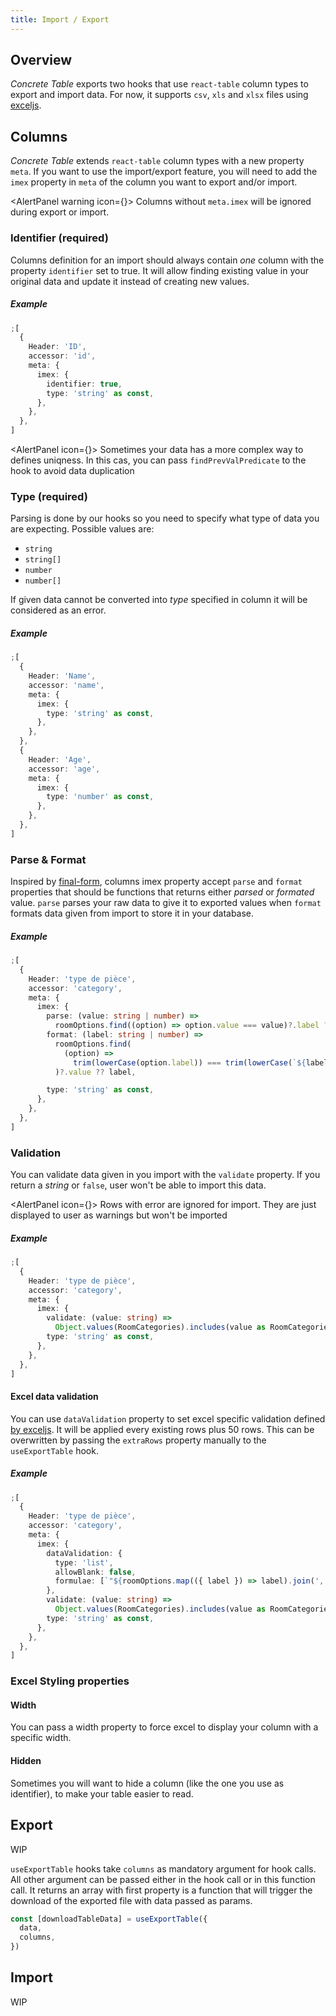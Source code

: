 ```yaml
---
title: Import / Export
---
```



## Overview

_Concrete Table_ exports two hooks that use `react-table` column types to export and import data.
For now, it supports `csv`, `xls` and `xlsx` files using [exceljs](https://github.com/exceljs/exceljs).

## Columns

_Concrete Table_ extends `react-table` column types with a new property `meta`. If you want to use the import/export feature,
you will need to add the `imex` property in `meta` of the column you want to export and/or import.

<AlertPanel warning icon={<Icon icon="exclam-outline" />}>
  <Text markdown>
    Columns without `meta.imex` will be ignored during export or import.
  </Text>
</AlertPanel>

### Identifier (required)

Columns definition for an import should always contain _one_ column with the property `identifier` set to true.
It will allow finding existing value in your original data and update it instead of creating new values.

##### Example

```typescript
;[
  {
    Header: 'ID',
    accessor: 'id',
    meta: {
      imex: {
        identifier: true,
        type: 'string' as const,
      },
    },
  },
]
```

<AlertPanel icon={<Icon icon="information" />}>
  <Text markdown>
    Sometimes your data has a more complex way to defines uniqness. In this cas,
    you can pass `findPrevValPredicate` to the hook to avoid data duplication
  </Text>
</AlertPanel>

### Type (required)

Parsing is done by our hooks so you need to specify what type of data you are expecting. Possible values are:

- `string`
- `string[]`
- `number`
- `number[]`

If given data cannot be converted into _type_ specified in column it will be considered as an error.

##### Example

```typescript
;[
  {
    Header: 'Name',
    accessor: 'name',
    meta: {
      imex: {
        type: 'string' as const,
      },
    },
  },
  {
    Header: 'Age',
    accessor: 'age',
    meta: {
      imex: {
        type: 'number' as const,
      },
    },
  },
]
```

### Parse & Format

Inspired by [final-form](https://final-form.org/), columns imex property accept `parse` and `format` properties that should be functions
that returns either _parsed_ or _formated_ value.
`parse` parses your raw data to give it to exported values when `format` formats data given from import to store it in your database.

##### Example

```typescript
;[
  {
    Header: 'type de pièce',
    accessor: 'category',
    meta: {
      imex: {
        parse: (value: string | number) =>
          roomOptions.find((option) => option.value === value)?.label ?? value,
        format: (label: string | number) =>
          roomOptions.find(
            (option) =>
              trim(lowerCase(option.label)) === trim(lowerCase(`${label}`))
          )?.value ?? label,

        type: 'string' as const,
      },
    },
  },
]
```

### Validation

You can validate data given in you import with the `validate` property. If you return a _string_ or `false`, user won't
be able to import this data.

<AlertPanel icon={<Icon icon="information" />}>
  <Text markdown>
    Rows with error are ignored for import. They are just displayed to user as
    warnings but won't be imported
  </Text>
</AlertPanel>

##### Example

```typescript
;[
  {
    Header: 'type de pièce',
    accessor: 'category',
    meta: {
      imex: {
        validate: (value: string) =>
          Object.values(RoomCategories).includes(value as RoomCategories),
        type: 'string' as const,
      },
    },
  },
]
```

#### Excel data validation

You can use `dataValidation` property to set excel specific validation defined [by exceljs](https://github.com/exceljs/exceljs#data-validations).
It will be applied every existing rows plus 50 rows. This can be overwritten by passing the `extraRows` property manually to the `useExportTable` hook.

##### Example

```typescript
;[
  {
    Header: 'type de pièce',
    accessor: 'category',
    meta: {
      imex: {
        dataValidation: {
          type: 'list',
          allowBlank: false,
          formulae: [`"${roomOptions.map(({ label }) => label).join(',')}"`],
        },
        validate: (value: string) =>
          Object.values(RoomCategories).includes(value as RoomCategories),
        type: 'string' as const,
      },
    },
  },
]
```

### Excel Styling properties

#### Width

You can pass a width property to force excel to display your column with a specific width.

#### Hidden

Sometimes you will want to hide a column (like the one you use as identifier), to make your table easier to read.

## Export

WIP

`useExportTable` hooks take `columns` as mandatory argument for hook calls. All other argument can be passed either in
the hook call or in this function call.
It returns an array with first property is a function that will trigger the download of the exported file with data passed as params.

```typescript
const [downloadTableData] = useExportTable({
  data,
  columns,
})
```

## Import

WIP
